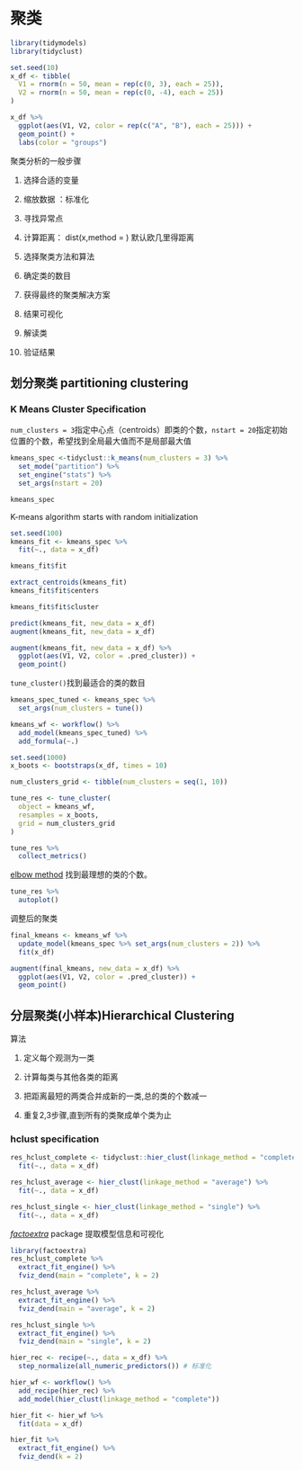 # 聚类

```r
library(tidymodels)
library(tidyclust)

```

```r
set.seed(10)
x_df <- tibble(
  V1 = rnorm(n = 50, mean = rep(c(0, 3), each = 25)),
  V2 = rnorm(n = 50, mean = rep(c(0, -4), each = 25))
)
```

```r
x_df %>%
  ggplot(aes(V1, V2, color = rep(c("A", "B"), each = 25))) +
  geom_point() +
  labs(color = "groups")
```

聚类分析的一般步骤

1.  选择合适的变量

2.  缩放数据 ：标准化

3.  寻找异常点

4.  计算距离： dist(x,method = ) 默认欧几里得距离

5.  选择聚类方法和算法

6.  确定类的数目

7.  获得最终的聚类解决方案

8.  结果可视化

9.  解读类

10. 验证结果

## 划分聚类 partitioning clustering

### K Means Cluster Specification

`num_clusters = 3`指定中心点（centroids）即类的个数，`nstart = 20`指定初始位置的个数，希望找到全局最大值而不是局部最大值

```r
kmeans_spec <-tidyclust::k_means(num_clusters = 3) %>%
  set_mode("partition") %>%
  set_engine("stats") %>%
  set_args(nstart = 20)

kmeans_spec


```

K-means algorithm starts with random initialization

```r
set.seed(100)
kmeans_fit <- kmeans_spec %>%
  fit(~., data = x_df)

kmeans_fit$fit

extract_centroids(kmeans_fit)
kmeans_fit$fit$centers

kmeans_fit$fit$cluster
```

```r
predict(kmeans_fit, new_data = x_df)
augment(kmeans_fit, new_data = x_df)
```

```r
augment(kmeans_fit, new_data = x_df) %>%
  ggplot(aes(V1, V2, color = .pred_cluster)) +
  geom_point()
```

`tune_cluster()`找到最适合的类的数目

```r
kmeans_spec_tuned <- kmeans_spec %>% 
  set_args(num_clusters = tune())

kmeans_wf <- workflow() %>%
  add_model(kmeans_spec_tuned) %>%
  add_formula(~.)
```

```r
set.seed(1000)
x_boots <- bootstraps(x_df, times = 10)

num_clusters_grid <- tibble(num_clusters = seq(1, 10))

tune_res <- tune_cluster(
  object = kmeans_wf,
  resamples = x_boots,
  grid = num_clusters_grid
)
```

```r
tune_res %>%
  collect_metrics()
```

[elbow method](https://en.wikipedia.org/wiki/Elbow_method_(clustering)) 找到最理想的类的个数。

```r
tune_res %>%
  autoplot()
```

调整后的聚类

```r
final_kmeans <- kmeans_wf %>%
  update_model(kmeans_spec %>% set_args(num_clusters = 2)) %>%
  fit(x_df)
```

```r
augment(final_kmeans, new_data = x_df) %>%
  ggplot(aes(V1, V2, color = .pred_cluster)) +
  geom_point()
```

## 分层聚类(小样本)Hierarchical Clustering

算法

1.  定义每个观测为一类

2.  计算每类与其他各类的距离

3.  把距离最短的两类合并成新的一类,总的类的个数减一

4.  重复2,3步骤,直到所有的类聚成单个类为止

### hclust specification

```r
res_hclust_complete <- tidyclust::hier_clust(linkage_method = "complete") %>%
  fit(~., data = x_df)

res_hclust_average <- hier_clust(linkage_method = "average") %>%
  fit(~., data = x_df)

res_hclust_single <- hier_clust(linkage_method = "single") %>%
  fit(~., data = x_df)
```

[*factoextra*](https://rpkgs.datanovia.com/factoextra/) package 提取模型信息和可视化

```r
library(factoextra)
res_hclust_complete %>%
  extract_fit_engine() %>%
  fviz_dend(main = "complete", k = 2)
```

```r
res_hclust_average %>%
  extract_fit_engine() %>%
  fviz_dend(main = "average", k = 2)
```

```r
res_hclust_single %>%
  extract_fit_engine() %>%
  fviz_dend(main = "single", k = 2)
```

```r
hier_rec <- recipe(~., data = x_df) %>%
  step_normalize(all_numeric_predictors()) # 标准化

hier_wf <- workflow() %>%
  add_recipe(hier_rec) %>%
  add_model(hier_clust(linkage_method = "complete"))

hier_fit <- hier_wf %>%
  fit(data = x_df) 

hier_fit %>%
  extract_fit_engine() %>%
  fviz_dend(k = 2)
```
